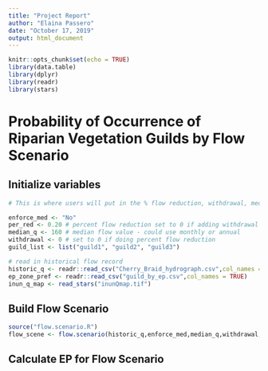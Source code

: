 ---
title: "Project Report"
author: "Elaina Passero"
date: "October 17, 2019"
output: html_document
---

```{r setup, include=FALSE}
knitr::opts_chunk$set(echo = TRUE)
library(data.table)
library(dplyr)
library(readr)
library(stars)
```

# Probability of Occurrence of Riparian Vegetation Guilds by Flow Scenario

## Initialize variables
```{r inputs, message=FALSE}
# This is where users will put in the % flow reduction, withdrawal, median enforcement, or specify a scenario like flow reduction with climate change

enforce_med <- "No"
per_red <- 0.20 # percent flow reduction set to 0 if adding withdrawal
median_q <- 160 # median flow value - could use monthly or annual
withdrawal <- 0 # set to 0 if doing percent flow reduction
guild_list <- list("guild1", "guild2", "guild3")

# read in historical flow record
historic_q <- readr::read_csv("Cherry_Braid_hydrograph.csv",col_names = TRUE)
ep_zone_pref <- readr::read_csv("guild_by_ep.csv",col_names = TRUE)
inun_q_map <- read_stars("inunQmap.tif")
```

## Build Flow Scenario
```{r flow_scene}
source("flow.scenario.R")
flow_scene <- flow.scenario(historic_q,enforce_med,median_q,withdrawal,per_red)

```

## Calculate EP for Flow Scenario
```{r}


```

